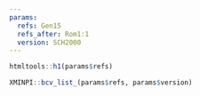 ```yaml
---
params:
  refs: Gen15
  refs_after: Rom1:1
  version: SCH2000
---
```


```r
htmltools::h1(params$refs)
```


```r
XMINPI::bcv_list_(params$refs, params$version)
```
